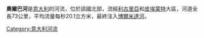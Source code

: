 '''奧爾巴河'''是[[意大利|意大利]]的河流，位於該國北部，流經[[利古里亞|利古里亞]]和[[皮埃蒙特|皮埃蒙特]]大區，河道全長73公里，平均流量每秒20.1立方米，最終注入[[博爾米達河|博爾米達河]]。

{{coord|44|53|N|8|37|E|display=title|region:IT_type:river_source:GNS-enwiki}}

{{Italy-geo-stub}}
[[Category:意大利河流|Category:意大利河流]]